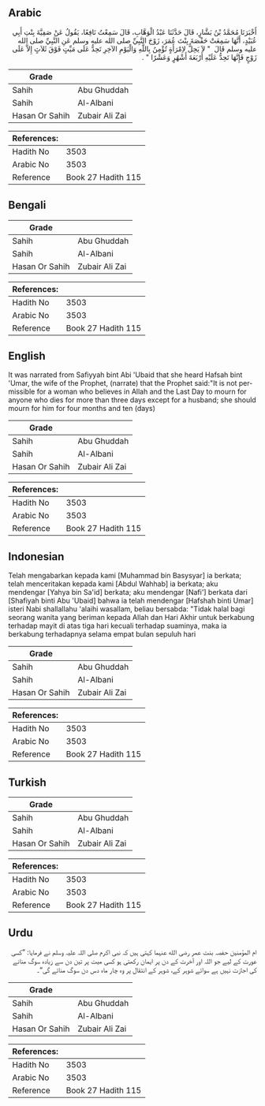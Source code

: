 ## Arabic


<div dir="rtl" lang="ar" style={{fontSize:'larger',backgroundColor:'#f8f9fa',padding:20}}>
أَخْبَرَنَا مُحَمَّدُ بْنُ بَشَّارٍ، قَالَ حَدَّثَنَا عَبْدُ الْوَهَّابِ، قَالَ سَمِعْتُ نَافِعًا، يَقُولُ عَنْ صَفِيَّةَ بِنْتِ أَبِي عُبَيْدٍ، أَنَّهَا سَمِعَتْ حَفْصَةَ بِنْتَ عُمَرَ، زَوْجَ النَّبِيِّ صلى الله عليه وسلم عَنِ النَّبِيِّ صلى الله عليه وسلم قَالَ ‏ "‏ لاَ يَحِلُّ لاِمْرَأَةٍ تُؤْمِنُ بِاللَّهِ وَالْيَوْمِ الآخِرِ تَحِدُّ عَلَى مَيِّتٍ فَوْقَ ثَلاَثٍ إِلاَّ عَلَى زَوْجٍ فَإِنَّهَا تَحِدُّ عَلَيْهِ أَرْبَعَةَ أَشْهُرٍ وَعَشْرًا ‏"‏ ‏.‏
</div>
<div style={{backgroundColor:'#f8f9fa',padding:20, marginBottom: 10}}><table> <thead> <tr> <th>Grade</th> <th></th> </tr> </thead> <tbody> <tr><td>Sahih</td><td>Abu Ghuddah</td></tr><tr><td>Sahih</td><td>Al-Albani</td></tr><tr><td>Hasan Or Sahih</td><td>Zubair Ali Zai</td></tr></tbody></table><table> <thead> <tr> <th>References:</th> <th></th> </tr> </thead> <tbody><tr><td>Hadith No</td><td>3503</td></tr><tr><td>Arabic No</td><td>3503</td></tr><tr><td>Reference</td><td>Book 27 Hadith 115</td></tr></tbody></table></div>

## Bengali


<div dir="ltr" lang="bn" style={{fontSize:'larger',backgroundColor:'#f8f9fa',padding:20}}>

</div>
<div style={{backgroundColor:'#f8f9fa',padding:20, marginBottom: 10}}><table> <thead> <tr> <th>Grade</th> <th></th> </tr> </thead> <tbody> <tr><td>Sahih</td><td>Abu Ghuddah</td></tr><tr><td>Sahih</td><td>Al-Albani</td></tr><tr><td>Hasan Or Sahih</td><td>Zubair Ali Zai</td></tr></tbody></table><table> <thead> <tr> <th>References:</th> <th></th> </tr> </thead> <tbody><tr><td>Hadith No</td><td>3503</td></tr><tr><td>Arabic No</td><td>3503</td></tr><tr><td>Reference</td><td>Book 27 Hadith 115</td></tr></tbody></table></div>

## English


<div dir="ltr" lang="en" style={{fontSize:'larger',backgroundColor:'#f8f9fa',padding:20}}>
It was narrated from Safiyyah bint Abi 'Ubaid that she heard Hafsah bint 'Umar, the wife of the Prophet, (narrate) that the Prophet said:"It is not permissible for a woman who believes in Allah and the Last Day to mourn for anyone who dies for more than three days except for a husband; she should mourn for him for four months and ten (days)
</div>
<div style={{backgroundColor:'#f8f9fa',padding:20, marginBottom: 10}}><table> <thead> <tr> <th>Grade</th> <th></th> </tr> </thead> <tbody> <tr><td>Sahih</td><td>Abu Ghuddah</td></tr><tr><td>Sahih</td><td>Al-Albani</td></tr><tr><td>Hasan Or Sahih</td><td>Zubair Ali Zai</td></tr></tbody></table><table> <thead> <tr> <th>References:</th> <th></th> </tr> </thead> <tbody><tr><td>Hadith No</td><td>3503</td></tr><tr><td>Arabic No</td><td>3503</td></tr><tr><td>Reference</td><td>Book 27 Hadith 115</td></tr></tbody></table></div>

## Indonesian


<div dir="ltr" lang="id" style={{fontSize:'larger',backgroundColor:'#f8f9fa',padding:20}}>
Telah mengabarkan kepada kami [Muhammad bin Basysyar] ia berkata; telah menceritakan kepada kami [Abdul Wahhab] ia berkata; aku mendengar [Yahya bin Sa'id] berkata; aku mendengar [Nafi'] berkata dari [Shafiyah binti Abu 'Ubaid] bahwa ia telah mendengar [Hafshah binti Umar] isteri Nabi shallallahu 'alaihi wasallam, beliau bersabda: "Tidak halal bagi seorang wanita yang beriman kepada Allah dan Hari Akhir untuk berkabung terhadap mayit di atas tiga hari kecuali terhadap suaminya, maka ia berkabung terhadapnya selama empat bulan sepuluh hari
</div>
<div style={{backgroundColor:'#f8f9fa',padding:20, marginBottom: 10}}><table> <thead> <tr> <th>Grade</th> <th></th> </tr> </thead> <tbody> <tr><td>Sahih</td><td>Abu Ghuddah</td></tr><tr><td>Sahih</td><td>Al-Albani</td></tr><tr><td>Hasan Or Sahih</td><td>Zubair Ali Zai</td></tr></tbody></table><table> <thead> <tr> <th>References:</th> <th></th> </tr> </thead> <tbody><tr><td>Hadith No</td><td>3503</td></tr><tr><td>Arabic No</td><td>3503</td></tr><tr><td>Reference</td><td>Book 27 Hadith 115</td></tr></tbody></table></div>

## Turkish


<div dir="ltr" lang="tr" style={{fontSize:'larger',backgroundColor:'#f8f9fa',padding:20}}>

</div>
<div style={{backgroundColor:'#f8f9fa',padding:20, marginBottom: 10}}><table> <thead> <tr> <th>Grade</th> <th></th> </tr> </thead> <tbody> <tr><td>Sahih</td><td>Abu Ghuddah</td></tr><tr><td>Sahih</td><td>Al-Albani</td></tr><tr><td>Hasan Or Sahih</td><td>Zubair Ali Zai</td></tr></tbody></table><table> <thead> <tr> <th>References:</th> <th></th> </tr> </thead> <tbody><tr><td>Hadith No</td><td>3503</td></tr><tr><td>Arabic No</td><td>3503</td></tr><tr><td>Reference</td><td>Book 27 Hadith 115</td></tr></tbody></table></div>

## Urdu


<div dir="rtl" lang="ur" style={{fontSize:'larger',backgroundColor:'#f8f9fa',padding:20}}>
ام المؤمنین حفصہ بنت عمر رضی الله عنہما کہتی ہیں کہ نبی اکرم صلی اللہ علیہ وسلم نے فرمایا: ”کسی عورت کے لیے جو اللہ اور آخرت کے دن پر ایمان رکھتی ہو کسی میت پر تین دن سے زیادہ سوگ منانے کی اجازت نہیں ہے سوائے شوہر کے، شوہر کے انتقال پر وہ چار ماہ دس دن سوگ منائے گی“۔
</div>
<div style={{backgroundColor:'#f8f9fa',padding:20, marginBottom: 10}}><table> <thead> <tr> <th>Grade</th> <th></th> </tr> </thead> <tbody> <tr><td>Sahih</td><td>Abu Ghuddah</td></tr><tr><td>Sahih</td><td>Al-Albani</td></tr><tr><td>Hasan Or Sahih</td><td>Zubair Ali Zai</td></tr></tbody></table><table> <thead> <tr> <th>References:</th> <th></th> </tr> </thead> <tbody><tr><td>Hadith No</td><td>3503</td></tr><tr><td>Arabic No</td><td>3503</td></tr><tr><td>Reference</td><td>Book 27 Hadith 115</td></tr></tbody></table></div>